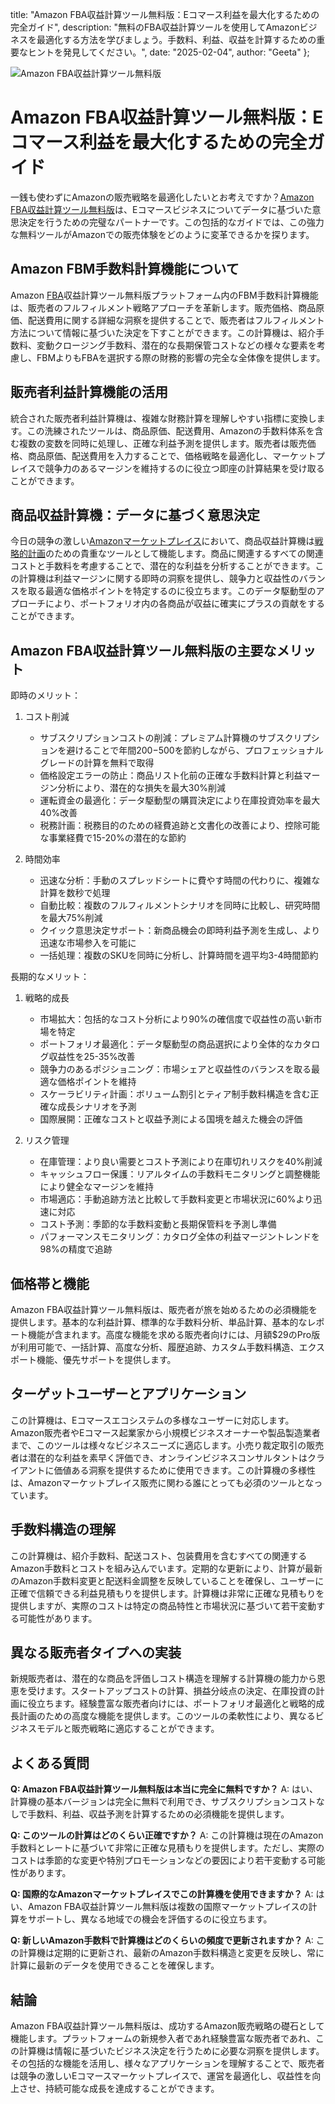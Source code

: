   title: "Amazon FBA収益計算ツール無料版：Eコマース利益を最大化するための完全ガイド",
  description: "無料のFBA収益計算ツールを使用してAmazonビジネスを最適化する方法を学びましょう。手数料、利益、収益を計算するための重要なヒントを発見してください。",
  date: "2025-02-04",
  author: "Geeta"
};

![Amazon FBA収益計算ツール無料版](/images/blog/amazon-fba--revenue-calculator-free.jpeg)

# Amazon FBA収益計算ツール無料版：Eコマース利益を最大化するための完全ガイド

一銭も使わずにAmazonの販売戦略を最適化したいとお考えですか？[Amazon FBA収益計算ツール無料版](https://www.revns.com/tools/amazon-fbm-calculator)は、Eコマースビジネスについてデータに基づいた意思決定を行うための完璧なパートナーです。この包括的なガイドでは、この強力な無料ツールがAmazonでの販売体験をどのように変革できるかを探ります。

## Amazon FBM手数料計算機能について

Amazon [FBA](https://www.revns.com/blog/post/fba-vs-fbm-find-your-winning-strategy)収益計算ツール無料版プラットフォーム内のFBM手数料計算機能は、販売者のフルフィルメント戦略アプローチを革新します。販売価格、商品原価、配送費用に関する詳細な洞察を提供することで、販売者はフルフィルメント方法について情報に基づいた決定を下すことができます。この計算機は、紹介手数料、変動クロージング手数料、潜在的な長期保管コストなどの様々な要素を考慮し、FBMよりもFBAを選択する際の財務的影響の完全な全体像を提供します。

## 販売者利益計算機能の活用

統合された販売者利益計算機は、複雑な財務計算を理解しやすい指標に変換します。この洗練されたツールは、商品原価、配送費用、Amazonの手数料体系を含む複数の変数を同時に処理し、正確な利益予測を提供します。販売者は販売価格、商品原価、配送費用を入力することで、価格戦略を最適化し、マーケットプレイスで競争力のあるマージンを維持するのに役立つ即座の計算結果を受け取ることができます。

## 商品収益計算機：データに基づく意思決定

今日の競争の激しい[Amazonマーケットプレイス](https://www.revns.com/blog/post/amazon-seller-fee-structure-and-profitability)において、商品収益計算機は[戦略的計画](https://www.revns.com/blog/post/amazon-procurement-strategies)のための貴重なツールとして機能します。商品に関連するすべての関連コストと手数料を考慮することで、潜在的な利益を分析することができます。この計算機は利益マージンに関する即時の洞察を提供し、競争力と収益性のバランスを取る最適な価格ポイントを特定するのに役立ちます。このデータ駆動型のアプローチにより、ポートフォリオ内の各商品が収益に確実にプラスの貢献をすることができます。

## Amazon FBA収益計算ツール無料版の主要なメリット

即時のメリット：
1. コスト削減
   - サブスクリプションコストの削減：プレミアム計算機のサブスクリプションを避けることで年間$200-$500を節約しながら、プロフェッショナルグレードの計算を無料で取得
   - 価格設定エラーの防止：商品リスト化前の正確な手数料計算と利益マージン分析により、潜在的な損失を最大30%削減
   - 運転資金の最適化：データ駆動型の購買決定により在庫投資効率を最大40%改善
   - 税務計画：税務目的のための経費追跡と文書化の改善により、控除可能な事業経費で15-20%の潜在的な節約

2. 時間効率
   - 迅速な分析：手動のスプレッドシートに費やす時間の代わりに、複雑な計算を数秒で処理
   - 自動比較：複数のフルフィルメントシナリオを同時に比較し、研究時間を最大75%削減
   - クイック意思決定サポート：新商品機会の即時利益予測を生成し、より迅速な市場参入を可能に
   - 一括処理：複数のSKUを同時に分析し、計算時間を週平均3-4時間節約

長期的なメリット：
1. 戦略的成長
   - 市場拡大：包括的なコスト分析により90%の確信度で収益性の高い新市場を特定
   - ポートフォリオ最適化：データ駆動型の商品選択により全体的なカタログ収益性を25-35%改善
   - 競争力のあるポジショニング：市場シェアと収益性のバランスを取る最適な価格ポイントを維持
   - スケーラビリティ計画：ボリューム割引とティア制手数料構造を含む正確な成長シナリオを予測
   - 国際展開：正確なコストと収益予測による国境を越えた機会の評価

2. リスク管理
   - 在庫管理：より良い需要とコスト予測により在庫切れリスクを40%削減
   - キャッシュフロー保護：リアルタイムの手数料モニタリングと調整機能により健全なマージンを維持
   - 市場適応：手動追跡方法と比較して手数料変更と市場状況に60%より迅速に対応
   - コスト予測：季節的な手数料変動と長期保管料を予測し準備
   - パフォーマンスモニタリング：カタログ全体の利益マージントレンドを98%の精度で追跡

## 価格帯と機能

Amazon FBA収益計算ツール無料版は、販売者が旅を始めるための必須機能を提供します。基本的な利益計算、標準的な手数料分析、単品計算、基本的なレポート機能が含まれます。高度な機能を求める販売者向けには、月額$29のPro版が利用可能で、一括計算、高度な分析、履歴追跡、カスタム手数料構造、エクスポート機能、優先サポートを提供します。

## ターゲットユーザーとアプリケーション

この計算機は、Eコマースエコシステムの多様なユーザーに対応します。Amazon販売者やEコマース起業家から小規模ビジネスオーナーや製品製造業者まで、このツールは様々なビジネスニーズに適応します。小売り裁定取引の販売者は潜在的な利益を素早く評価でき、オンラインビジネスコンサルタントはクライアントに価値ある洞察を提供するために使用できます。この計算機の多様性は、Amazonマーケットプレイス販売に関わる誰にとっても必須のツールとなっています。

## 手数料構造の理解

この計算機は、紹介手数料、配送コスト、包装費用を含むすべての関連するAmazon手数料とコストを組み込んでいます。定期的な更新により、計算が最新のAmazon手数料変更と配送料金調整を反映していることを確保し、ユーザーに正確で信頼できる利益見積もりを提供します。計算機は非常に正確な見積もりを提供しますが、実際のコストは特定の商品特性と市場状況に基づいて若干変動する可能性があります。

## 異なる販売者タイプへの実装

新規販売者は、潜在的な商品を評価しコスト構造を理解する計算機の能力から恩恵を受けます。スタートアップコストの計算、損益分岐点の決定、在庫投資の計画に役立ちます。経験豊富な販売者向けには、ポートフォリオ最適化と戦略的成長計画のための高度な機能を提供します。このツールの柔軟性により、異なるビジネスモデルと販売戦略に適応することができます。

## よくある質問

**Q: Amazon FBA収益計算ツール無料版は本当に完全に無料ですか？**
A: はい、計算機の基本バージョンは完全に無料で利用でき、サブスクリプションコストなしで手数料、利益、収益予測を計算するための必須機能を提供します。

**Q: このツールの計算はどのくらい正確ですか？**
A: この計算機は現在のAmazon手数料とレートに基づいて非常に正確な見積もりを提供します。ただし、実際のコストは季節的な変更や特別プロモーションなどの要因により若干変動する可能性があります。

**Q: 国際的なAmazonマーケットプレイスでこの計算機を使用できますか？**
A: はい、Amazon FBA収益計算ツール無料版は複数の国際マーケットプレイスの計算をサポートし、異なる地域での機会を評価するのに役立ちます。

**Q: 新しいAmazon手数料で計算機はどのくらいの頻度で更新されますか？**
A: この計算機は定期的に更新され、最新のAmazon手数料構造と変更を反映し、常に計算に最新のデータを使用できることを確保します。

## 結論

Amazon FBA収益計算ツール無料版は、成功するAmazon販売戦略の礎石として機能します。プラットフォームの新規参入者であれ経験豊富な販売者であれ、この計算機は情報に基づいたビジネス決定を行うために必要な洞察を提供します。その包括的な機能を活用し、様々なアプリケーションを理解することで、販売者は競争の激しいEコマースマーケットプレイスで、運営を最適化し、収益性を向上させ、持続可能な成長を達成することができます。
